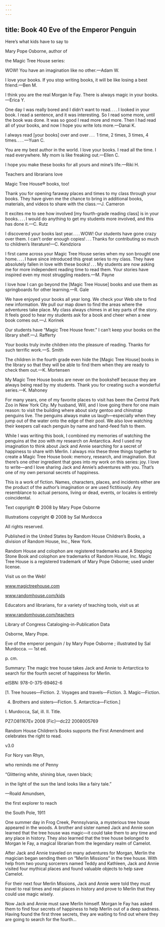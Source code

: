 ```yaml
---
---
---
```

title: Book 40 Eve of the Emperor Penguin
---



Here’s what kids have to say to

Mary Pope Osborne, author of

the Magic Tree House series:

WOW! You have an imagination like no other.—Adam W.



I love your books. If you stop writing books, it will be like losing a best friend.—Ben M.



I think you are the real Morgan le Fay. There is always magic in your books.—Erica Y.



One day I was really bored and I didn’t want to read. . . . I looked in your book. I read a sentence, and it was interesting. So I read some more, until the book was done. It was so good I read more and more. Then I had read all of your books, and now I hope you write lots more.—Danai K.



I always read [your books] over and over . . .  1 time, 2 times, 3 times, 4 times. . . . —Yuan C.



You are my best author in the world. I love your books. I read all the time. I read everywhere. My mom is like freaking out.—Ellen C.



I hope you make these books for all yours and mine’s life.—Riki H.





Teachers and librarians love

Magic Tree House® books, too!

Thank you for opening faraway places and times to my class through your books. They have given me the chance to bring in additional books, materials, and videos to share with the class.—J. Cameron



It excites me to see how involved [my fourth-grade reading class] is in your books. . . . I would do anything to get my students more involved, and this has done it.—C. Rutz



I discovered your books last year. . . . WOW! Our students have gone crazy over them. I can’t order enough copies! . . . Thanks for contributing so much to children’s literature!—C. Kendziora



I first came across your Magic Tree House series when my son brought one home. . . . I have since introduced this great series to my class. They have absolutely fallen in love with these books! . . . My students are now asking me for more independent reading time to read them. Your stories have inspired even my most struggling readers.—M. Payne



I love how I can go beyond the [Magic Tree House] books and use them as springboards for other learning.—R. Gale



We have enjoyed your books all year long. We check your Web site to find new information. We pull our map down to find the areas where the adventures take place. My class always chimes in at key parts of the story. It feels good to hear my students ask for a book and cheer when a new book comes out.—J. Korinek



Our students have “Magic Tree House fever.” I can’t keep your books on the library shelf.—J. Rafferty



Your books truly invite children into the pleasure of reading. Thanks for such terrific work.—S. Smith



The children in the fourth grade even hide the [Magic Tree House] books in the library so that they will be able to find them when they are ready to check them out.—K. Mortensen



My Magic Tree House books are never on the bookshelf because they are always being read by my students. Thank you for creating such a wonderful series.—K. Mahoney





For many years, one of my favorite places to visit has been the Central Park Zoo in New York City. My husband, Will, and I love going there for one main reason: to visit the building where about sixty gentoo and chinstrap penguins live. The penguins always make us laugh—especially when they jump out of the water onto the edge of their pool. We also love watching their keepers call each penguin by name and hand-feed fish to them.

While I was writing this book, I combined my memories of watching the penguins at the zoo with my research on Antarctica. And I used my imagination to think about Jack and Annie searching for a secret of happiness to share with Merlin. I always mix these three things together to create a Magic Tree House book: memory, research, and imagination. But there’s one other ingredient that goes into my work on this series: joy. I love to write—and I love sharing Jack and Annie’s adventures with you. That’s one of my own personal secrets of happiness.





This is a work of fiction. Names, characters, places, and incidents either are the product of the author’s imagination or are used fictitiously. Any resemblance to actual persons, living or dead, events, or locales is entirely coincidental.





Text copyright © 2008 by Mary Pope Osborne

Illustrations copyright © 2008 by Sal Murdocca





All rights reserved.

Published in the United States by Random House Children’s Books, a division of Random House, Inc., New York.





Random House and colophon are registered trademarks and A Stepping Stone Book and colophon are trademarks of Random House, Inc. Magic Tree House is a registered trademark of Mary Pope Osborne; used under license.





Visit us on the Web!

www.magictreehouse.com

www.randomhouse.com/kids





Educators and librarians, for a variety of teaching tools, visit us at

www.randomhouse.com/teachers





Library of Congress Cataloging-in-Publication Data

Osborne, Mary Pope.

Eve of the emperor penguin / by Mary Pope Osborne ; illustrated by Sal Murdocca. — 1st ed.

p. cm.

Summary: The magic tree house takes Jack and Annie to Antarctica to search for the fourth secret of happiness for Merlin.

eISBN: 978-0-375-89462-6

[1. Tree houses—Fiction. 2. Voyages and travels—Fiction. 3. Magic—Fiction.

4. Brothers and sisters—Fiction. 5. Antarctica—Fiction.]

I. Murdocca, Sal, ill. II. Title.

PZ7.O81167Ev 2008 [Fic]—dc22 2008005769





Random House Children’s Books supports the First Amendment and celebrates the right to read.





v3.0





For Nory van Rhyn,

who reminds me of Penny



“Glittering white, shining blue, raven black;

in the light of the sun the land looks like a fairy tale.”

—Roald Amundsen,

the first explorer to reach

the South Pole, 1911





One summer day in Frog Creek, Pennsylvania, a mysterious tree house appeared in the woods. A brother and sister named Jack and Annie soon learned that the tree house was magic—it could take them to any time and any place in history. They also learned that the tree house belonged to Morgan le Fay, a magical librarian from the legendary realm of Camelot.

After Jack and Annie traveled on many adventures for Morgan, Merlin the magician began sending them on “Merlin Missions” in the tree house. With help from two young sorcerers named Teddy and Kathleen, Jack and Annie visited four mythical places and found valuable objects to help save Camelot.

For their next four Merlin Missions, Jack and Annie were told they must travel to real times and real places in history and prove to Merlin that they could use magic wisely.

Now Jack and Annie must save Merlin himself. Morgan le Fay has asked them to find four secrets of happiness to help Merlin out of a deep sadness. Having found the first three secrets, they are waiting to find out where they are going to search for the fourth…
